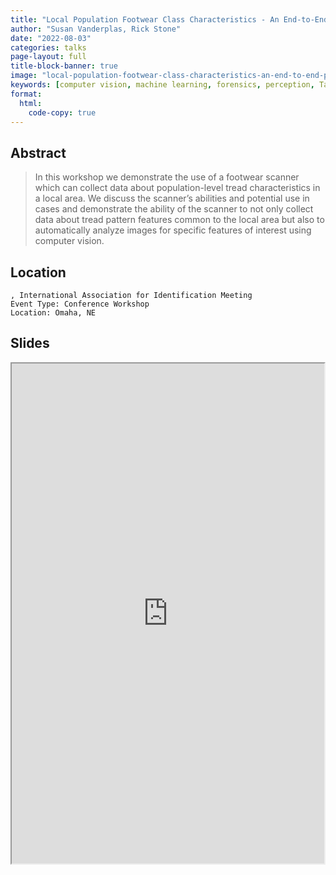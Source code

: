 ```yaml
---
title: "Local Population Footwear Class Characteristics - An End-to-End Pipeline for Automatic Data Acquisition and Analysis"
author: "Susan Vanderplas, Rick Stone"
date: "2022-08-03"
categories: talks
page-layout: full
title-block-banner: true
image: "local-population-footwear-class-characteristics-an-end-to-end-pipeline-for-automatic-data-acquisition-and-analysis.png"
keywords: [computer vision, machine learning, forensics, perception, Talk]
format:
  html:
    code-copy: true
---
```

 
## Abstract
>  In this workshop we demonstrate the use of a footwear scanner which can collect data about population-level tread characteristics in a local area. We discuss the scanner's abilities and potential use in cases and demonstrate the ability of the scanner to not only collect data about tread pattern features common to the local area but also to automatically analyze images for specific features of interest using computer vision.


## Location

    , International Association for Identification Meeting
    Event Type: Conference Workshop
    Location: Omaha, NE
## Slides

<iframe src='https://srvanderplas.github.io/2022-Presentations/08-IAI/' height='800px' width='500px'></iframe>
